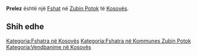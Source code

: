 {{Fshat në Kosovës
 | Emri                = Prelez
| sqi_D_name = Prelez
| sqi_D_FULL_NAME_RO = Prelez
| sqi_D_FULL_NAME_ND_RO = Prelez
| sqi_D_SORT_NAME_RG = PRELEZ
| sqi_D_FULL_NAME_RG = Prelez
| sqi_D_FULL_NAME_ND_RG = Prelez
| srp_N_name = Prelez
| srp_N_FULL_NAME_RO = Prelez
| srp_N_FULL_NAME_ND_RO = Prelez
| srp_N_SORT_NAME_RG = PRELEZ
| srp_N_FULL_NAME_RG = Prelez
| srp_N_FULL_NAME_ND_RG = Prelez
| srp_NS_name = Прелез
| srp_NS_FULL_NAME_RO = Прелез
| srp_NS_FULL_NAME_ND_RO = Прелез
| srp_NS_SORT_NAME_RG = ПРЕЛЕЗ
| srp_NS_FULL_NAME_RG = Прелез
| srp_NS_FULL_NAME_ND_RG = Прелез
| std_V_name = Preles
| std_V_FULL_NAME_RO = Preles
| std_V_FULL_NAME_ND_RO = Preles
| std_V_SORT_NAME_RG = PRELES
| std_V_FULL_NAME_RG = Preles
| std_V_FULL_NAME_ND_RG = Preles

 | Emri (Rasa dhanore) = 
 | Figura              = 
 | Shteti              = Kosovo
 | Komuna              = Zubin Potok
 | Kodi postar         = 
 | Sipërfaqja          = 

 | Popullsia           = 

 | Regj. i popullsisë  = 
 | Dend. e popullsisë  = 
 | Faqja zyrtare       = 
 <!--- Koordinatat ----> 
 | Gjerësia            = 42.905833
 | Gjatësia            = 20.749167
 | Lartësia            = 
}}
'''Prelez''' është një [[Fshat]] në [[Zubin Potok]] të [[Kosovës]].

<!-- == Gjeografia == -->
<!-- == Historia == -->
<!-- == Demografia == -->
== Shih edhe ==
{{Komuna Zubin Potok}}
{{Kosovo-Administrata-Cung}}

[[Kategoria:Fshatra në Kosovës]]
[[Kategoria:Fshatra në Kommunes Zubin Potok]]
[[Kategoria:Vendbanime në Kosovës]]